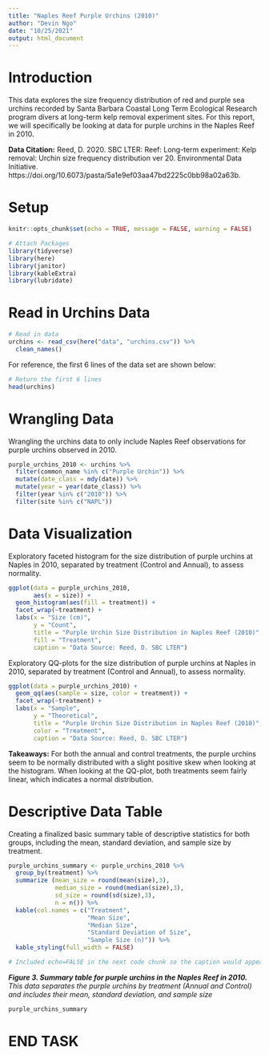 ```yaml
---
title: "Naples Reef Purple Urchins (2010)"
author: "Devin Ngo"
date: "10/25/2021"
output: html_document
---
```

# Introduction

This data explores the size frequency distribution of red and purple sea urchins recorded by Santa Barbara Coastal Long Term Ecological Research program divers at long-term kelp removal experiment sites. For this report, we will specifically be looking at data for purple urchins in the Naples Reef in 2010. 

**Data Citation:** Reed, D. 2020. SBC LTER: Reef: Long-term experiment: Kelp removal: Urchin size frequency distribution ver 20. Environmental Data Initiative. https://doi.org/10.6073/pasta/5a1e9ef03aa47bd2225c0bb98a02a63b. 

# Setup
```r
knitr::opts_chunk$set(echo = TRUE, message = FALSE, warning = FALSE)

# Attach Packages
library(tidyverse)
library(here)
library(janitor)
library(kableExtra)
library(lubridate)
```

# Read in Urchins Data
```r
# Read in data 
urchins <- read_csv(here("data", "urchins.csv")) %>% 
  clean_names()
```

For reference, the first 6 lines of the data set are shown below:
```r
# Return the first 6 lines
head(urchins)
```

# Wrangling Data 
Wrangling the urchins data to only include Naples Reef observations for purple urchins observed in 2010. 
```r
purple_urchins_2010 <- urchins %>% 
  filter(common_name %in% c("Purple Urchin")) %>% 
  mutate(date_class = mdy(date)) %>% 
  mutate(year = year(date_class)) %>% 
  filter(year %in% c("2010")) %>% 
  filter(site %in% c("NAPL"))
```

# Data Visualization 
Exploratory faceted histogram for the size distribution of purple urchins at Naples in 2010, separated by treatment (Control and Annual), to assess normality.
```r
ggplot(data = purple_urchins_2010, 
       aes(x = size)) + 
  geom_histogram(aes(fill = treatment)) +
  facet_wrap(~treatment) +
  labs(x = "Size (cm)",
       y = "Count",
       title = "Purple Urchin Size Distribution in Naples Reef (2010)",
       fill = "Treatment",
       caption = "Data Source: Reed, D. SBC LTER")
```

Exploratory QQ-plots for the size distribution of purple urchins at Naples in 2010, separated by treatment (Control and Annual), to assess normality.

```r
ggplot(data = purple_urchins_2010) + 
  geom_qq(aes(sample = size, color = treatment)) +
  facet_wrap(~treatment) +
  labs(x = "Sample",
       y = "Theoretical",
       title = "Purple Urchin Size Distribution in Naples Reef (2010)",
       color = "Treatment",
       caption = "Data Source: Reed, D. SBC LTER")
```

**Takeaways:** For both the annual and control treatments, the purple urchins seem to be normally distributed with a slight positive skew when looking at the histogram. When looking at the QQ-plot, both treatments seem fairly linear, which indicates a normal distribution.  

# Descriptive Data Table
Creating a finalized basic summary table of descriptive statistics for both groups, including the mean, standard deviation, and sample size by treatment. 
```r
purple_urchins_summary <- purple_urchins_2010 %>% 
  group_by(treatment) %>% 
  summarize (mean_size = round(mean(size),3),
             median_size = round(median(size),3),
             sd_size = round(sd(size),3),
             n = n()) %>% 
  kable(col.names = c("Treatment",
                      "Mean Size",
                      "Median Size",
                      "Standard Deviation of Size",
                      "Sample Size (n)")) %>% 
  kable_styling(full_width = FALSE)

# Included echo=FALSE in the next code chunk so the caption would appear above the following table
```

***Figure 3. Summary table for purple urchins in the Naples Reef in 2010.** This data separates the purple urchins by treatment (Annual and Control) and includes their mean, standard deviation, and sample size* 
```r
purple_urchins_summary
```

# END TASK
